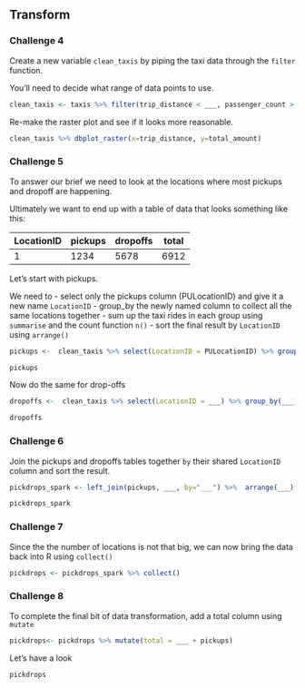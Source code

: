 ## Transform

### Challenge 4
Create a new variable `clean_taxis` by piping the taxi data through the `filter` function.

You'll need to decide what range of data points to use.
```r
clean_taxis <- taxis %>% filter(trip_distance < ___, passenger_count > ___, passenger_count < ___, total_amount > ___, total_amount < ___, RateCodeID ==1)
```

Re-make the raster plot and see if it looks more reasonable.
```r
clean_taxis %>% dbplot_raster(x=trip_distance, y=total_amount)
```

### Challenge 5
To answer our brief we need to look at the locations where most pickups and dropoff are happening.

Ultimately we want to end up with a table of data that looks something like this:

| LocationID | pickups | dropoffs | total |
| ---------- | ------- | -------- | ----- |
|     1      |  1234   |   5678   |  6912 |

Let's start with pickups.

We need to
- select only the pickups column (PULocationID) and give it a new name `LocationID`
- group_by the newly named column to collect all the same locations together
- sum up the taxi rides in each group using `summarise` and the count function `n()`
- sort the final result by `LocationID` using `arrange()`

```r
pickups <-  clean_taxis %>% select(LocationID = PULocationID) %>% group_by(___) %>% summarise(pickups = n()) %>% arrange(___)

pickups
```


Now do the same for drop-offs
```r
dropoffs <-  clean_taxis %>% select(LocationID = ___) %>% group_by(___) %>% summarise(dropoffs = n()) %>% arrange(___)

dropoffs
```

### Challenge 6
Join the pickups and dropoffs tables together `by` their shared `LocationID` column and sort the result.
```r
pickdrops_spark <- left_join(pickups, ___, by="___") %>%  arrange(___)
```

```r
pickdrops_spark
```

### Challenge 7
Since the the number of locations is not that big, we can now bring the data back into R using `collect()`
```r
pickdrops <- pickdrops_spark %>% collect()
```

### Challenge 8
To complete the final bit of data transformation, add a total column using `mutate`
```r
pickdrops<- pickdrops %>% mutate(total = ___ + pickups)
```

Let's have a look
```r
pickdrops
```
